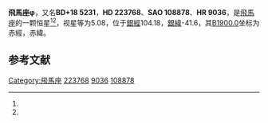 {{Starbox begin
| name = 飛馬座φ
}}
{{Starbox observe
| epoch = [[J2000.0|J2000.0]]
| constell = [[飛馬座|飛馬座]]<ref name=SIMBAD>{{cite web
 | url=http://simbad.u-strasbg.fr/simbad/sim-id?Ident=HR+9036
 | title=Pulsating variable Star
 | publisher=Centre de Données astronomiques de Strasbourg
 | work=SIMBAD
 | accessdate=2012-07-13
 | archive-date=2019-08-29
 | archive-url=https://web.archive.org/web/20190829224907/http://simbad.u-strasbg.fr/simbad/sim-id?Ident=HR+9036
 | dead-url=no
 }}</ref><ref name=DATA>{{cite web
 | url=http://vizier.u-strasbg.fr/viz-bin/VizieR-5?-out.add=.&-source=5050&-corr=PK=HR&-out.max=9999&HR=9036
 | title=VizieR Detailed Page
 | accessdate=2012-07-13
 | archive-date=2016-03-05
 | archive-url=https://web.archive.org/web/20160305051242/http://vizier.u-strasbg.fr/viz-bin/VizieR-5?-out.add=.&-source=5050&-corr=PK=HR&-out.max=9999&HR=9036
 | dead-url=no
 }}</ref>
| 星官 = 
| ra = {{RA|23|52|29.3}}<ref name=SIMBAD /><ref name=DATA />
| dec = {{DEC|+19|7|13}}<ref name=SIMBAD /><ref name=DATA />
| appmag_v = 5.08<ref name=SIMBAD /><ref name=DATA />
}}
{{Starbox character
| class = M2.5IIIb<ref name=SIMBAD /><ref name=DATA />
| b-v = 1.6<ref name=SIMBAD /><ref name=DATA />
| u-b = 1.86<ref name=SIMBAD /><ref name=DATA />
| r-i = <ref name=SIMBAD /><ref name=DATA />
| variable = 
}}
{{Starbox astrometry
| radial_v = 1.86
| prop_mo_ra = -8
| parallax = 0.011
| p_error = 
}}
{{Starbox catalog
| names =BD+18 5231，[[SAO星表|SAO]] 108878，[[HD星表|HD]] 223768，[[HR星表|HR]] 9036}}
{{Starbox reference |Simbad=HR+9036}}
{{Starbox end}}

'''飛馬座φ'''，又名'''BD+18 5231'''，'''HD 223768'''、'''SAO 108878'''、'''HR 9036'''，是[[飛馬座|飛馬座]]的一颗恒星<ref name=SIMBAD /><ref name=DATA />，视星等为5.08，位于[[銀道座標系|銀經]]104.18，[[銀道座標系|銀緯]]-41.6，其[[B1900.0|B1900.0]]坐标为赤經{{RA|23|47|23.9}}，赤緯{{DEC|+18|-41.6|54}}。

== 参考文献 ==
{{reflist}}

{{飞马座恒星}}

[[Category:飛馬座|Category:飛馬座]]
[[Category:HD和HDE天體|223768]]
[[Category:HR天體|9036]]
[[Category:SAO天體|108878]]


{{star-stub}}
